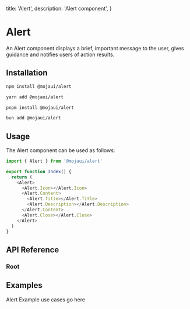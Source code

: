   title: 'Alert',
  description: 'Alert component',
}

# Alert

An Alert component displays a brief, important message to the user, gives guidance and notifies users of action results.

## Installation

<CodeGroup>

```bash {{ title: 'npm' }}
npm install @mojaui/alert
```

```bash {{ title: 'yarn' }}
yarn add @mojaui/alert
```

```bash {{ title: 'pnpm' }}
pnpm install @mojaui/alert
```

```bash {{ title: 'bun' }}
bun add @mojaui/alert
```

</CodeGroup>

## Usage

The Alert component can be used as follows:

```js
import { Alert } from '@mojaui/alert'

export function Index() {
  return (
    <Alert>
      <Alert.Icon></Alert.Icon>
      <Alert.Content>
        <Alert.Title></Alert.Title>
        <Alert.Description></Alert.Description>
      </Alert.Content>
      <Alert.Close></Alert.Close>
    </Alert>
  )
}
```

## API Reference

### Root

<Properties>
  <Property
    name="onStateChange"
    type="(state: open | close) => void"
  ></Property>
  <Property name="[data-state]" type="open | close"></Property>
</Properties>

## Examples

<Note>Alert Example use cases go here</Note>
